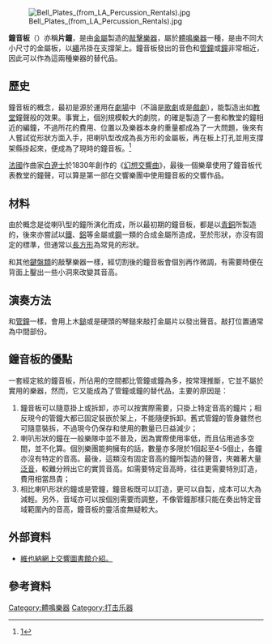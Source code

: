 [[File:Bell_Plates_(from_LA_Percussion_Rentals).jpg|thumb]]

'''鐘音板'''（{{lang-en|Bell Plate(s)}}）亦稱'''片鐘'''，是由[[金屬|金屬]]製造的[[敲擊樂器|敲擊樂器]]，屬於[[體鳴樂器|體鳴樂器]]一種，是由不同大小尺寸的金屬板，以[[繩|繩]]吊掛在支撐架上。鐘音板發出的音色和[[管鐘|管鐘]]或[[鐘_(敲擊器)|鐘]]非常相近，因此可以作為這兩種樂器的替代品。

==歷史==
鐘音板的概念，最初是源於運用在[[劇場|劇場]]中（不論是[[歌劇|歌劇]]或是[[戲劇|戲劇]]），能製造出如[[教堂|教堂]]鐘聲般的效果。事實上，個別規模較大的劇院，的確是製造了一套和教堂的鐘相近的編鐘，不過所花的費用、位置以及樂器本身的重量都成為了一大問題，後來有人嘗試從形狀方面入手，把喇叭型改成為長方形的金屬板，再在板上打孔並用支撐架縣掛起來，便成為了現時的鐘音板。<ref>[http://www.vsl.co.at/en/70/3196/3216/3219/5836.vsl]</ref>

[[法國|法國]]作曲家[[白遼士|白遼士]]於1830年創作的《[[幻想交響曲|幻想交響曲]]》，最後一個樂章使用了鐘音板代表教堂的鐘聲，可以算是第一部在交響樂團中使用鐘音板的交響作品。

==材料==
由於概念是從喇叭型的鐘所演化而成，所以最初期的鐘音板，都是以[[青銅|青銅]]所製造的，後來亦嘗試以[[鐵|鐵]]、[[鋁|鋁]]等金屬或[[鋼|鋼]]一類的合成金屬所造成，至於形狀，亦沒有固定的標準，但通常以[[長方形|長方形]]為常見的形狀。

和其他[[鍵盤樂器|鍵盤類]]的敲擊樂器一樣，經切割後的鐘音板會個別再作微調，有需要時便在背面上鑿出一些小洞來改變其音高。

==演奏方法==
和[[管鐘|管鐘]]一樣，會用上木[[鎚|鎚]]或是硬頭的琴鎚來敲打金屬片以發出聲音。敲打位置通常為中間部份。

==鐘音板的優點==
一套經定絃的鐘音板，所佔用的空間都比管鐘或鐘為多，按常理推斷，它並不屬於實用的樂器，然而，它又能成為了管鐘或鐘的替代品，主要的原因是：
#鐘音板可以隨意掛上或拆卸，亦可以按實際需要，只掛上特定音高的鐘片；相反現今的管鐘大都已固定裝嵌於架上，不能隨便拆卸。舊式管鐘的管身雖然也可隨意裝拆，不過現今仍保存和使用的數量已日益減少；
#喇叭形狀的鐘在一般樂隊中並不普及，因為實際使用率低，而且佔用過多空間，並不化算。個別樂團能夠擁有的話，數量亦多限於1個起至4-5個止，各鐘亦沒有特定的音高。最後，這類沒有固定音高的鐘所製造的聲音，夾雜著大量[[泛音|泛音]]，較難分辨出它的實質音高。如需要特定音高時，往往更需要特別訂造，費用相當昂貴；
#相比喇叭形狀的鐘或是管鐘，鐘音板既可以訂造，更可以自製，成本可以大為減輕。另外，音域亦可以按個別需要而調整，不像管鐘那樣只能在奏出特定音域範圍內的音高，鐘音板的靈活度無疑較大。

==外部資料==
*[http://www.vsl.co.at/en/70/3196/3216/3219/5836.vsl 維也納網上交響圖書館介紹。]

==參考資料==
{{reflist}}

[[Category:體鳴樂器|Category:體鳴樂器]]
[[Category:打击乐器|Category:打击乐器]]